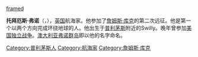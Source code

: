 [[File:Tobias_Furneaux.jpg|framed]]
 {{unreferenced|time=2014-7-30}}
'''托拜厄斯·弗诺'''（{{lang-en|Tobias Furneaux}}，{{bd|1735年|8月21日|1781年|9月18日|}}），[[英国|英国]]航海家。他参加了[[詹姆斯·库克|詹姆斯·库克]]的第二次远征。他是第一个以两个方向完成环绕地球的人。他出生于[[普利茅斯|普利茅斯]]附近的Swilly。晚年曾参加[[美国独立战争|美国独立战争]]。[[澳大利亚|澳大利亚]][[弗诺群岛|弗诺群岛]]即以他的名字命名。

{{南極探險}}
{{Authority control}}

{{DEFAULTSORT:Furneaux, Tobias}}
[[Category:普利茅斯人|Category:普利茅斯人]]
[[Category:航海家|Category:航海家]]
[[Category:詹姆斯·库克|Category:詹姆斯·库克]]

{{英国人物小作品}}